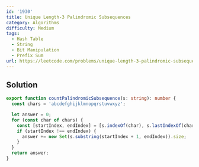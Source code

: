 ```yaml
---
id: '1930'
title: Unique Length-3 Palindromic Subsequences
category: Algorithms
difficulty: Medium
tags:
  - Hash Table
  - String
  - Bit Manipulation
  - Prefix Sum
url: https://leetcode.com/problems/unique-length-3-palindromic-subsequences
---
```


## Solution

```typescript filename="solution.ts" copy
export function countPalindromicSubsequence(s: string): number {
  const chars = 'abcdefghijklmnopqrstuvwxyz';

  let answer = 0;
  for (const char of chars) {
    const [startIndex, endIndex] = [s.indexOf(char), s.lastIndexOf(char)];
    if (startIndex !== endIndex) {
      answer += new Set(s.substring(startIndex + 1, endIndex)).size;
    }
  }
  return answer;
}
```
